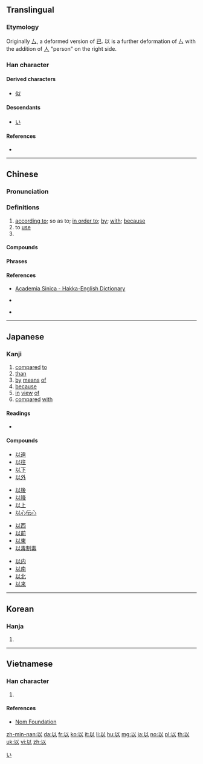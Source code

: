 ==Translingual==
{{stroke order|strokes=5}}
{{stroke order|type=animate}}

===Etymology===
{{Han etyl}}
Originally [[厶]], a deformed version of [[已]]. 以 is a further deformation of 厶 with the addition of [[人]] "person" on the right side.

===Han character===
{{Han char|rn=9|rad=人|as=03|sn=5|four=28100|canj=VIO|ids=}}

====Derived characters====
* [[似]]

====Descendants====
* [[い]]

====References====
* {{Han ref|kx=0094.010|dkj=00388|dj=0199.010|hdz=10105.070|uh=4EE5|ud=20197|bh=A548|bd=42312}}

[[Category:Han characters from which hiragana were derived|い]]

----

==Chinese==
{{zh-forms}}

===Pronunciation===
{{zh-pron
|m=yǐ
|ma=Zh-yi.ogg
|c=ji5,jyu5
|h=pfs=yi;hpy=yi1
|mn=í
|w=3i
|mc=y
|oc=y
|cat=prep,v,pn
}}

===Definitions===
{{zh-hanzi}}

# [[according to]]; so as to; [[in order to]]; [[by]]; [[with]]; [[because]]
# to [[use]]
# {{abbreviation of|以色列|lang=zh}}

====Compounds====
{{der5
|{{zh-l|可以}}
|{{zh-l|以暴易暴}}
|{{zh-l|以便}}
|{{zh-l|以德報怨}}
|{{zh-l|以毒攻毒}}
|{{zh-l|以訛傳訛}}
|{{zh-l|以耳代目}}
|{{zh-l|以攻為守}}
|{{zh-l|以觀後效}}
|{{zh-l|以後}}
|{{zh-l|以及}}
|{{zh-l|以己度人}}
|{{zh-l|以近}}
|{{zh-l|以儆效尤}}
|{{zh-l|以來}}
|{{zh-l|以理服人}}
|{{zh-l|以力服人}}
|{{zh-l|以鄰為壑}}
|{{zh-l|以卵投石}}
|{{zh-l|以貌取人}}
|{{zh-l|以免}}
|{{zh-l|以內}}
|{{zh-l|以偏概全}}
|{{zh-l|以期}}
|{{zh-l|以前}}
|{{zh-l|以強淩弱}}
|{{zh-l|以求}}
|{{zh-l|以權謀私}}
|{{zh-l|以人廢言}}
|{{zh-l|以色列}}
|{{zh-l|以上}}
|{{zh-l|以身試法}}
|{{zh-l|以身殉職}}
|{{zh-l|以身作則}}
|{{zh-l|以湯沃雪}}
|{{zh-l|以湯止沸}}
|{{zh-l|以外}}
|{{zh-l|以為}}
|{{zh-l|以下}}
|{{zh-l|以一當十}}
|{{zh-l|以逸待勞}}
|{{zh-l|以遠}}
|{{zh-l|以怨報德}}
|{{zh-l|以至}}
|{{zh-l|以致}}
|{{zh-l|用以}}
}}

====Phrases====
{{der5
|{{zh-l|以小人之心，度君子之腹}}
|{{zh-l|以眼還眼，以牙還牙}}
|{{zh-l|以子之矛，攻子之盾}}
}}

====References====
* {{qualifier|Hakka}} [http://minhakka.ling.sinica.edu.tw/bkg/hakyin/search.php?DETAIL=1&LIMIT=id=56567&dbname=su_tian_1&graph=2 Academia Sinica - Hakka-English Dictionary]
* {{qualifier|Hakka}} {{R:hak:Lau 1997}}
* {{qualifier|Min Nan}} {{thcwd|1320}}

----

==Japanese==

===Kanji===
{{ja-kanji|grade=4|rs=人03}}

# [[compared]] [[to]]
# [[than]]
# [[by]] [[means]] [[of]]
# [[because]]
# [[in]] [[view]] [[of]]
# [[compared]] [[with]]

====Readings====
* {{ja-readings|on=[[い]] (i)|kun=[[おもう]] (omou), [[ゆえに]] (yueni), [[もって]] ([[以って]], motte)}}

====Compounds====
{{der-top}}
{{top4}}
* [[以遠]]
* [[以往]]
* [[以下]]
* [[以外]]
{{mid4}}
* [[以後]]
* [[以降]]
* [[以上]]
* [[以心伝心]]
{{mid4}}
* [[以西]]
* [[以前]]
* [[以東]]
* [[以毒制毒]]
{{mid4}}
* [[以内]]
* [[以南]]
* [[以北]]
* [[以来]]
{{bottom}}
{{der-bottom}}

----

==Korean==

===Hanja===
{{ko-hanja|hangeul=이|mr=i}}

# {{defn|lang=ko|sort=人03}}

----

==Vietnamese==

===Han character===
{{vi-hantu|[[dĩ]]|rs=人03}}

# {{defn|lang=vi|sort=人03}}

====References====
* [http://nomfoundation.org/common/nom_details.php?codepoint=4ee5 Nom Foundation]

[[zh-min-nan:以]]
[[da:以]]
[[fr:以]]
[[ko:以]]
[[it:以]]
[[li:以]]
[[hu:以]]
[[mg:以]]
[[ja:以]]
[[no:以]]
[[pl:以]]
[[th:以]]
[[uk:以]]
[[vi:以]]
[[zh:以]]